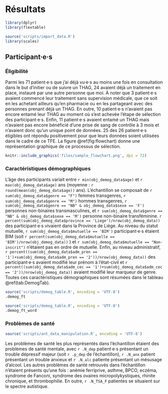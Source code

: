 # Résultats

```r
library(dplyr)
library(flextable)

```

```r

source('scripts/import_data.R')
library(scales)
```

## Participant·e·s

### Éligibilité

Parmi les 71 patient·e·s que j'ai déjà vu·e·s au moins une fois en consultation dans le but d'initier ou de suivre un THAG, 24 avaient déjà un traitement en place, instauré par une autre personne que moi. À noter que 3 patient·e·s avaient commencé leur traitement sans supervision médicale, que ce soit en les achetant ailleurs qu'en pharmacie ou en les partageant avec des personnes prenant déjà un THAG. En outre, 10 patient·e·s n'avaient pas encore entamé leur THAG au moment où s'est achevée l'étape de sélection des participant·e·s. Enfin, 11 patient·e·s avaient entamé un THAG mais n'avaient pas encore bénéficié d'une prise de sang de contrôle à 3 mois et n'avaient donc qu'un unique point de données. 25 des 26 patient·e·s éligibles ont répondu positivement pour que leurs données soient utilisées dans le cadre de ce TFE. La figure \@ref(fig:flowchart) donne une représentation graphique de ce processus de sélection.

```r

knitr::include_graphics('files/sample_flowchart.png', dpi = 72)
```

### Caractéristiques démographiques

L'âge des participants variait entre `r min(obj_demog_data$age)` et `r max(obj_demog_data$age)` ans (moyenne : `r round(mean(obj_demog_data$age))` ans). L'échantillon se composait de `r sum(obj_demog_data$genre == "F")` femmes transgenres, `r sum(obj_demog_data$genre == "M")` hommes transgenres, `r sum(obj_demog_data$genre == "NB" & obj_demog_data$sexe == 'F')` personnes non-binaires transmasculines, et `r sum(obj_demog_data$genre == "NB" & obj_demog_data$sexe == 'M')` personne non-binaire transféminine. `r percent(sum(obj_demog_data$province == 'Liege')/nrow(obj_demog_data))` des participant·e·s vivaient dans la Province de Liège. Au niveau du statut mutuelle, `r sum(obj_demog_data$mutuelle == 'BIM')` participant·e·s étaient BIM (soit `r percent(sum(obj_demog_data$mutuelle == 'BIM')/nrow(obj_demog_data))` ) et `r sum(obj_demog_data$mutuelle == "Non-inscrit")` n'étaient pas en ordre de mutuelle. Enfin, au niveau administratif, `r percent((sum(obj_demog_data$adm_pren == '1')+sum(obj_demog_data$adm_pren == '2'))/nrow(obj_demog_data))` des participant·e·s avaient modifié leur prénom à l'état-civil et `r percent((sum(obj_demog_data$adm_cec == '1')+sum(obj_demog_data$adm_cec == '2'))/nrow(obj_demog_data))` avaient modifié leur marqueur de genre. Toutes ces caractéristiques démographiques sont résumées dans le tableau \@ref(tab:DemogTab).

```r
source('scripts/demog_table.R', encoding = 'UTF-8')
.demog_ft
```

```r
source('scripts/demog_table.R', encoding = 'UTF-8')
.demog_ft_word
```

\newpage

### Problèmes de santé

```r
source('scripts/ant_data_manipulation.R', encoding = 'UTF-8')
```

Les problèmes de santé les plus représentés dans l'échantillon étaient des problèmes de santé mentale, avec `r .N_dep` patient·e·s présentant un trouble dépressif majeur (soit `r .p_dep` de l'échantillon), `r .N_anx` patient présentant un trouble anxieux et `r .N_alc` patiente présentant un mésusage d'alcool. Les autres problèmes de santé retrouvés dans l'échantillon n'étaient présents qu'une fois : anémie ferriprive, asthme, BPCO, eczéma, syndrome de Fanconi, syndrome des ovaires micropolykystiques, rhinite chronique, et thrombophilie. En outre, `r .N_TSA_F` patientes se situaient sur le spectre autistique.
